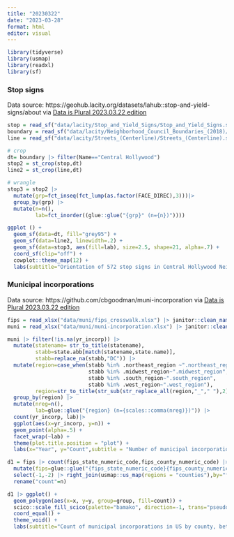 ```yaml
---
title: "20230322"
date: "2023-03-28"
format: html
editor: visual
---
```


```r
library(tidyverse)
library(usmap)
library(readxl)
library(sf)
```

### Stop signs
Data source: 
https://geohub.lacity.org/datasets/lahub::stop-and-yield-signs/about via [Data is Plural 2023.03.22 edition](https://www.data-is-plural.com/archive/2023-03-22-edition/)

```r
stop = read_sf("data/lacity/Stop_and_Yield_Signs/Stop_and_Yield_Signs.shp")
boundary = read_sf("data/lacity/Neighborhood_Council_Boundaries_(2018)/Neighborhood_Council_Boundaries_(2018).shp") #neighborhood boundary from https://geohub.lacity.org/datasets/lahub::neighborhood-council-boundaries-2018/explore?location=34.117651%2C-118.364026%2C9.79
line = read_sf("data/lacity/Streets_(Centerline)/Streets_(Centerline).shp") #centerline from: https://geohub.lacity.org/datasets/lahub::streets-centerline/explore
```

```r
# crop 
dt= boundary |> filter(Name=="Central Hollywood")
stop2 = st_crop(stop,dt)
line2 = st_crop(line,dt)

# wrangle
stop3 = stop2 |> 
  mutate(grp=fct_inseq(fct_lump(as.factor(FACE_DIREC),3)))|>
  group_by(grp) |>
  mutate(n=n(),
         lab=fct_inorder((glue::glue("{grp}° (n={n})")))) 
```

```r
ggplot () +
  geom_sf(data=dt, fill="grey95") +
  geom_sf(data=line2, linewidth=.2) +
  geom_sf(data=stop3, aes(fill=lab), size=2.5, shape=21, alpha=.7) +
  coord_sf(clip="off") +
  cowplot::theme_map(12) +
  labs(subtitle="Orientation of 572 stop signs in Central Hollywood Neighborhood, Los Angeles, CA\nData source: City of Los Angeles via Data Is Plural", fill="Orientation")
```

### Municipal incorporations
Data source: https://github.com/cbgoodman/muni-incorporation via [Data is Plural 2023.03.22 edition](https://www.data-is-plural.com/archive/2023-03-22-edition/)

```r
fips = read_xlsx("data/muni/fips_crosswalk.xlsx") |> janitor::clean_names()
muni = read_xlsx("data/muni/muni-incorporation.xlsx") |> janitor::clean_names()
```

```r
muni |> filter(!is.na(yr_incorp)) |>
  mutate(statename= str_to_title(statename),
         stabb=state.abb[match(statename,state.name)],
         stabb=replace_na(stabb,"DC")) |>
  mutate(region=case_when(stabb %in% .northeast_region ~".northeast_region",
                          stabb %in% .midwest_region~".midwest_region",
                          stabb %in% .south_region~".south_region",
                          stabb %in% .west_region~".west_region"),
         region=str_to_title(str_sub(str_replace_all(region,"_"," "),2))) |>
  group_by(region) |> 
  mutate(nreg=n(),
         lab=glue::glue("{region} (n={scales::comma(nreg)})")) |>
  count(yr_incorp, lab)|>
  ggplot(aes(x=yr_incorp, y=n)) +
  geom_point(alpha=.5) +
  facet_wrap(~lab) +
  theme(plot.title.position = "plot") +
  labs(x="Year", y="Count",subtitle = "Number of municipal incorporation of all active (included in the Census of Governments)\nmunicipalities in the United States (n=18,652) by year and region, between 1630 and 2017", caption="Source: Municipal Incorporation Data Github")
```

```r
d1 = fips |> count(fips_state_numeric_code,fips_county_numeric_code) |>
  mutate(fips=glue::glue("{fips_state_numeric_code}{fips_county_numeric_code}")) |>
  select(-1,-2) |> right_join(usmap::us_map(regions = "counties"),by="fips") |>
  rename("count"=n)

d1 |> ggplot() +
  geom_polygon(aes(x=x, y=y, group=group, fill=count)) +
  scico::scale_fill_scico(palette="bamako", direction=-1, trans="pseudo_log", breaks=c(1,10,30,120)) +
  coord_equal() +
  theme_void() +
  labs(subtitle="Count of municipal incorporations in US by county, between 1630 and 2017\nSource: Municipal Incorporation Data Github")
```


